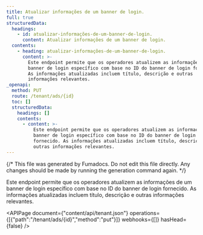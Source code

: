 ```yaml
---
title: Atualizar informações de um banner de login.
full: true
structuredData:
  headings:
    - id: atualizar-informações-de-um-banner-de-login.
      content: Atualizar informações de um banner de login.
  contents:
    - heading: atualizar-informações-de-um-banner-de-login.
      content: >-
        Este endpoint permite que os operadores atualizem as informações de um
        banner de login específico com base no ID do banner de login fornecido.
        As informações atualizadas incluem título, descrição e outras
        informações relevantes.
_openapi:
  method: PUT
  route: /tenant/ads/{id}
  toc: []
  structuredData:
    headings: []
    contents:
      - content: >-
          Este endpoint permite que os operadores atualizem as informações de um
          banner de login específico com base no ID do banner de login
          fornecido. As informações atualizadas incluem título, descrição e
          outras informações relevantes.
---
```


{/* This file was generated by Fumadocs. Do not edit this file directly. Any changes should be made by running the generation command again. */}

Este endpoint permite que os operadores atualizem as informações de um banner de login específico com base no ID do banner de login fornecido. As informações atualizadas incluem título, descrição e outras informações relevantes.

<APIPage document={"content/api/tenant.json"} operations={[{"path":"/tenant/ads/{id}","method":"put"}]} webhooks={[]} hasHead={false} />